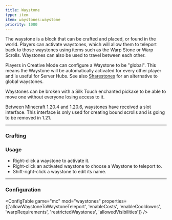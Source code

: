 ```yaml
---
title: Waystone
type: item
item: waystones:waystone
priority: 1000
---
```



The waystone is a block that can be crafted and placed, or found in the world. Players can activate waystones, which
will allow them to teleport back to those waystones using items such as the Warp Stone or Warp Scrolls. Waystones can
also be used to travel between each other.

Players in Creative Mode can configure a Waystone to be "global". This means the Waystone will be automatically
activated for every other player and is useful for Server Hubs. See also [Sharestones](../sharestone) for an alternative to global waystones.

Waystones can be broken with a Silk Touch enchanted pickaxe to be able to move one without everyone losing access to
it.

<NoteBox>
Between Minecraft 1.20.4 and 1.20.6, waystones have received a slot interface. This interface is only used for creating bound scrolls and is going to be removed in 1.21.
</NoteBox>

---

### Crafting

<RecipeContainer>
    <CraftingRecipe recipe="waystones:waystone" />
    <CraftingRecipe recipe="waystones:sandy_waystone" />
    <CraftingRecipe recipe="waystones:mossy_waystone" />
    <CraftingRecipe recipe="waystones:deepslate_waystone" />
    <CraftingRecipe recipe="waystones:end_stone_waystone" />
    <CraftingRecipe recipe="waystones:blackstone_waystone" />
    <CraftingRecipe recipe="waystones:mossy_waystone_from_vines" />
    <CraftingRecipe recipe="waystones:mossy_waystone_from_moss_blocks" />
</RecipeContainer>

### Usage

-   Right-click a waystone to activate it.
-   Right-click an activated waystone to choose a Waystone to teleport to.
-   Shift-right-click a waystone to edit its name.

---

### Configuration

<ConfigTable game="mc" mod="waystones" properties={['allowWaystoneToWaystoneTeleport', 'enableCosts', 'enableCooldowns', 'warpRequirements', 'restrictedWaystones', 'allowedVisibilities']} />